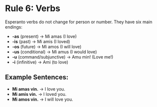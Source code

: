 # Rule 6: Verbs

Esperanto verbs do not change for person or number. They have six main endings:
- **-as** (present) → Mi amas (I love)
- **-is** (past) → Mi amis (I loved)
- **-os** (future) → Mi amos (I will love)
- **-us** (conditional) → Mi amus (I would love)
- **-u** (command/subjunctive) → Amu min! (Love me!)
- **-i** (infinitive) → Ami (to love)

## Example Sentences:
- **Mi amas vin.** → I love you.
- **Mi amis vin.** → I loved you.
- **Mi amos vin.** → I will love you.
